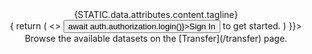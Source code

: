 


<Center mt={4}>
  <Text color="gray.400" as="em" fontSize="2xl" fontWeight="extrabold">
    {STATIC.data.attributes.content.tagline}
  </Text>
</Center>


<Center mt={4}>
<Box>
<RequireAuthentication fallback={(auth) => {
  return (
    <>
      <Button variant="link" onClick={async () => await auth.authorization.login()}>Sign In</Button> to get started.
    </>
  )
}}>
  Browse the available datasets on the [Transfer](/transfer) page.
</RequireAuthentication>
</Box>
</Center>


